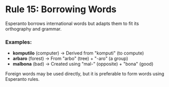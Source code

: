 # Rule 15: Borrowing Words

Esperanto borrows international words but adapts them to fit its orthography and grammar.

### Examples:
- **komputilo** (computer) → Derived from "komputi" (to compute)
- **arbaro** (forest) → From "arbo" (tree) + "-aro" (a group)
- **malbona** (bad) → Created using "mal-" (opposite) + "bona" (good)

Foreign words may be used directly, but it is preferable to form words using Esperanto rules.
